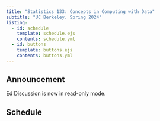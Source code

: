 ```yaml
---
title: "Statistics 133: Concepts in Computing with Data"
subtitle: "UC Berkeley, Spring 2024"
listing:
  - id: schedule
    template: schedule.ejs
    contents: schedule.yml
  - id: buttons
    template: buttons.ejs
    contents: buttons.yml
---
```


::: {#buttons}
:::



::: {.callout-note title="Announcement"}
## Announcement

Ed Discussion is now in read-only mode.
:::


## Schedule

::: {#schedule}
:::

